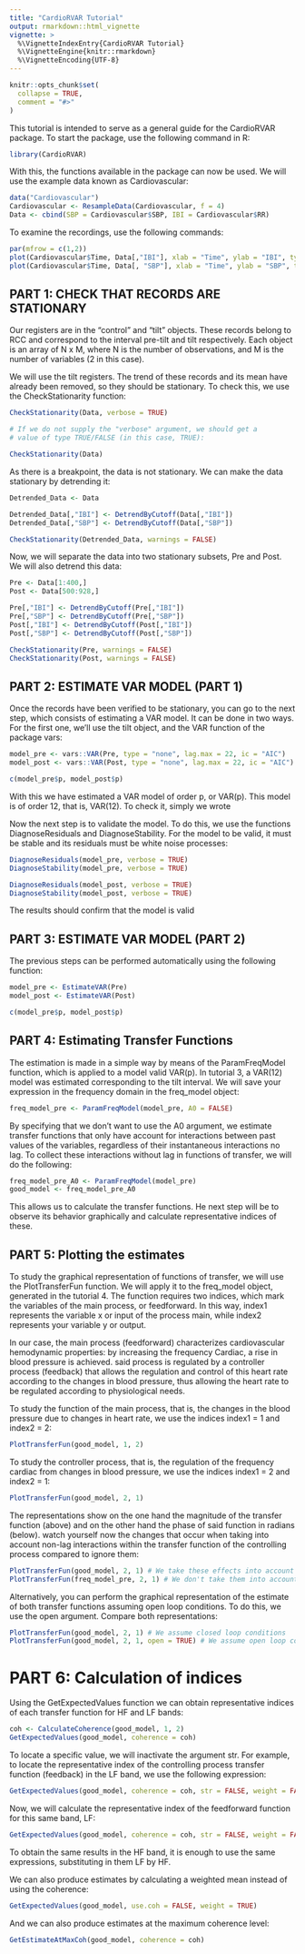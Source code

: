 ```yaml
---
title: "CardioRVAR Tutorial"
output: rmarkdown::html_vignette
vignette: >
  %\VignetteIndexEntry{CardioRVAR Tutorial}
  %\VignetteEngine{knitr::rmarkdown}
  %\VignetteEncoding{UTF-8}
---
```



```r
knitr::opts_chunk$set(
  collapse = TRUE,
  comment = "#>"
)
```

This tutorial is intended to serve as a general guide for the CardioRVAR package.
To start the package, use the following command in R:

```r
library(CardioRVAR)
```

With this, the functions available in the package can now be used. We will use the example
data known as Cardiovascular:

```r
data("Cardiovascular")
Cardiovascular <- ResampleData(Cardiovascular, f = 4)
Data <- cbind(SBP = Cardiovascular$SBP, IBI = Cardiovascular$RR)
```


To examine the recordings, use the following commands:

```r
par(mfrow = c(1,2))
plot(Cardiovascular$Time, Data[,"IBI"], xlab = "Time", ylab = "IBI", type = "l")
plot(Cardiovascular$Time, Data[, "SBP"], xlab = "Time", ylab = "SBP", type = "l")
```

## PART 1: CHECK THAT RECORDS ARE STATIONARY


Our registers are in the "control" and "tilt" objects.
These records belong to RCC and correspond to the interval
pre-tilt and tilt respectively. Each object is an array of
N x M, where N is the number of observations, and M is the number of variables
(2 in this case).

We will use the tilt registers. The trend of these records
and its mean have already been removed, so they should be stationary.
To check this, we use the CheckStationarity function:


```r
CheckStationarity(Data, verbose = TRUE)

# If we do not supply the "verbose" argument, we should get a
# value of type TRUE/FALSE (in this case, TRUE):

CheckStationarity(Data)

```
As there is a breakpoint, the data is not stationary. We can make the data stationary by detrending it:
```r
Detrended_Data <- Data

Detrended_Data[,"IBI"] <- DetrendByCutoff(Data[,"IBI"])
Detrended_Data[,"SBP"] <- DetrendByCutoff(Data[,"SBP"])

CheckStationarity(Detrended_Data, warnings = FALSE)
```



Now, we will separate the data into two stationary subsets, Pre and Post. We will also detrend this data:

```r
Pre <- Data[1:400,]
Post <- Data[500:928,]

Pre[,"IBI"] <- DetrendByCutoff(Pre[,"IBI"])
Pre[,"SBP"] <- DetrendByCutoff(Pre[,"SBP"])
Post[,"IBI"] <- DetrendByCutoff(Post[,"IBI"])
Post[,"SBP"] <- DetrendByCutoff(Post[,"SBP"])

CheckStationarity(Pre, warnings = FALSE)
CheckStationarity(Post, warnings = FALSE)

```



## PART 2: ESTIMATE VAR MODEL (PART 1)


Once the records have been verified to be
stationary, you can go to the next step, which
consists of estimating a VAR model. It can be done in two ways.
For the first one, we'll use the tilt object, and the VAR function of the package
vars:

```r
model_pre <- vars::VAR(Pre, type = "none", lag.max = 22, ic = "AIC")
model_post <- vars::VAR(Post, type = "none", lag.max = 22, ic = "AIC")

c(model_pre$p, model_post$p)
```

With this we have estimated a VAR model of order p, or VAR(p). This
model is of order 12, that is, VAR(12). To check it, simply
we wrote



Now the next step is to validate the model. To do this, we use the functions
DiagnoseResiduals and DiagnoseStability. For the model to be valid, it must be
stable and its residuals must be white noise processes:

```r
DiagnoseResiduals(model_pre, verbose = TRUE)
DiagnoseStability(model_pre, verbose = TRUE)

DiagnoseResiduals(model_post, verbose = TRUE)
DiagnoseStability(model_post, verbose = TRUE)
```

The results should confirm that the model is valid

## PART 3: ESTIMATE VAR MODEL (PART 2)

The previous steps can be performed automatically using the following function:

```r
model_pre <- EstimateVAR(Pre)
model_post <- EstimateVAR(Post)

c(model_pre$p, model_post$p)
```



## PART 4: Estimating Transfer Functions


The estimation is made in a simple way by means of
the ParamFreqModel function, which is applied to a model
valid VAR(p). In tutorial 3, a VAR(12) model was estimated
corresponding to the tilt interval. We will save your expression
in the frequency domain in the freq_model object:

```r
freq_model_pre <- ParamFreqModel(model_pre, A0 = FALSE)
```


By specifying that we don't want to use the A0 argument,
we estimate transfer functions that only have
account for interactions between past values of
the variables, regardless of their instantaneous interactions
no lag. To collect these interactions without lag in functions
of transfer, we will do the following:

```r
freq_model_pre_A0 <- ParamFreqModel(model_pre)
good_model <- freq_model_pre_A0
```


This allows us to calculate the transfer functions. He
next step will be to observe its behavior graphically
and calculate representative indices of these.


## PART 5: Plotting the estimates


To study the graphical representation of functions
of transfer, we will use the PlotTransferFun function.
We will apply it to the freq_model object, generated in the
tutorial 4. The function requires two indices, which
mark the variables of the main process, or feedforward.
In this way, index1 represents the variable x or input of the process
main, while index2 represents your variable y or output.

In our case, the main process (feedforward) characterizes
cardiovascular hemodynamic properties: by increasing the frequency
Cardiac, a rise in blood pressure is achieved. said process
is regulated by a controller process (feedback) that allows
the regulation and control of this heart rate according to the
changes in blood pressure, thus allowing the heart rate to be regulated
according to physiological needs.

To study the function of the main process, that is, the changes in the
blood pressure due to changes in heart rate, we use the
indices index1 = 1 and index2 = 2:

```r
PlotTransferFun(good_model, 1, 2)
```

To study the controller process, that is, the regulation of the frequency
cardiac from changes in blood pressure, we use the indices
index1 = 2 and index2 = 1:

```r
PlotTransferFun(good_model, 2, 1)
```


The representations show on the one hand the magnitude of the transfer function
(above) and on the other hand the phase of said function in radians (below). watch yourself now
the changes that occur when taking into account non-lag interactions within the
transfer function of the controlling process compared to
ignore them:

```r
PlotTransferFun(good_model, 2, 1) # We take these effects into account
PlotTransferFun(freq_model_pre, 2, 1) # We don't take them into account
```

Alternatively, you can perform the graphical representation of the estimate
of both transfer functions assuming open loop conditions.
To do this, we use the open argument. Compare both representations:

```r
PlotTransferFun(good_model, 2, 1) # We assume closed loop conditions
PlotTransferFun(good_model, 2, 1, open = TRUE) # We assume open loop conditions
```


# PART 6: Calculation of indices


Using the GetExpectedValues function we can obtain
representative indices of each transfer function
for HF and LF bands:
```r
coh <- CalculateCoherence(good_model, 1, 2)
GetExpectedValues(good_model, coherence = coh)
```

To locate a specific value, we will inactivate the argument
str. For example, to locate the representative index
of the controlling process transfer function (feedback)
in the LF band, we use the following expression:
```r
GetExpectedValues(good_model, coherence = coh, str = FALSE, weight = FALSE)$LF$Transfer_Functions[2,1,]
```

Now, we will calculate the representative index of the feedforward function
for this same band, LF:
```r
GetExpectedValues(good_model, coherence = coh, str = FALSE, weight = FALSE)$LF$Transfer_Functions[1,2,]
```

To obtain the same results in the HF band, it is enough to use the
same expressions, substituting in them LF by HF.

We can also produce estimates by calculating a weighted mean instead of using the coherence:
```r
GetExpectedValues(good_model, use.coh = FALSE, weight = TRUE)
```

And we can also produce estimates at the maximum coherence level:
```r
GetEstimateAtMaxCoh(good_model, coherence = coh)
```






